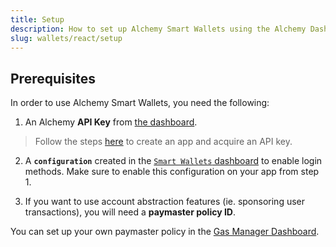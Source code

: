 ```yaml
---
title: Setup
description: How to set up Alchemy Smart Wallets using the Alchemy Dashboard.
slug: wallets/react/setup
---
```


## Prerequisites

In order to use Alchemy Smart Wallets, you need the following:

1. An Alchemy **API Key** from [the dashboard](https://dashboard.alchemy.com/signup). 

> Follow the steps [here](/docs/create-an-api-key) to create an app and acquire an API key.

2. A **`configuration`** created in the [`Smart Wallets` dashboard](https://dashboard.alchemy.com/services/smart-wallets/configuration) to enable login methods. Make sure to enable this configuration on your app from step 1. 

3. If you want to use account abstraction features (ie. sponsoring user transactions), you will need a **paymaster policy ID**. 

You can set up your own paymaster policy in the [Gas Manager Dashboard](https://dashboard.alchemy.com/services/gas-manager/configuration).